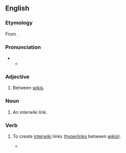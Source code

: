 {{selfref|For interwiki related to the Wikimedia projects, see [[m:Help:Interwiki linking|Help:Interwiki linking]].}}
==English==

===Etymology===
From {{prefix|en|inter|wiki}}.

===Pronunciation===
* {{IPA|en|/ˌɪntə(ɹ)ˈwɪki/}}
** {{audio|en|LL-Q1860 (eng)-Vealhurl-interwiki.wav|Audio (UK)}}

===Adjective===
{{en-adj|-}}

# {{lb|en|WMF}} Between [[wiki]]s.
#: {{uxi|en|'''interwiki''' link|a link from one wiki to a page on another}}

===Noun===
{{en-noun}}

# {{lb|en|WMF}} An interwiki link.

===Verb===
{{en-verb}}

# {{lb|en|originally|WMF}} To create [[#Adjective|interwiki]] links ([[hyperlink]]s between [[wiki]]s).
#: {{cot|en|transwiki}}
#* {{quote-book|en|year=2008|page=415|isbn=9781593271763|title=How Wikipedia Works: And how You Can be a Part of it|passage=Any page, not just articles, can be '''''interwikied'''''.|pageurl=https://books.google.com/books?id=lHdi1CEPLb4C&pg=PA415&dq=Any+page,+not+just+articles,+can+be+interwikied.&hl=es&sa=X&ved=2ahUKEwjKz5Wy3cD3AhUoiv0HHa2TBH0Q6AF6BAgCEAI#v=onepage&q&f=false|author=Phoebe Ayers|author2=Charles Matthews|author3=Ben Yates}}